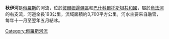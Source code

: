 '''秋伊河'''是[[俄羅斯|俄羅斯]]的河流，位於[[彼爾姆邊疆區|彼爾姆邊疆區]]和[[巴什科爾托斯坦共和國|巴什科爾托斯坦共和國]]，屬於[[烏法河|烏法河]]的右支流，河道全長193公里，流域面積約3,700平方公里，河水主要來自融雪，每年十一月至翌年五月結冰。

{{Russia-geo-stub}}
[[Category:俄羅斯河流|Category:俄羅斯河流]]